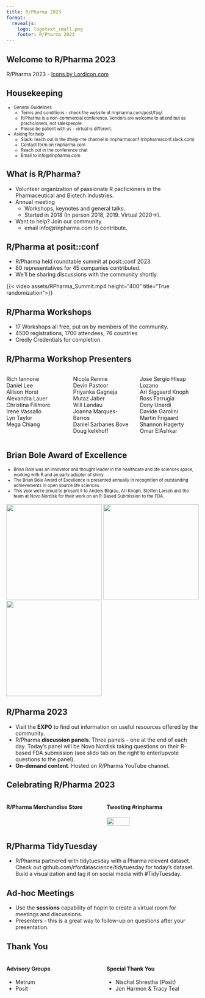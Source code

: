```yaml
---
title: R/Pharma 2023
format:
  revealjs:
    logo: logotext_small.png
    footer: R/Pharma 2023
---
```


## Welcome to R/Pharma 2023

<script src="https://cdn.lordicon.com/lordicon-1.1.0.js"></script>
<lord-icon
    src="https://cdn.lordicon.com/lupuorrc.json"
    trigger="loop"
    style="width:500px;height:500px">
</lord-icon>


::: footer
R/Pharma 2023  -  <a href="https://lordicon.com/">Icons by Lordicon.com</a>
:::

## Housekeeping

::: {style="font-size: 80%;"}
-  General Guidelines
    -  Terms and conditions - check the website at rinpharma.com/post/faq/.
    -  R/Pharma is a non-commercial conference.  Vendors are welcome to attend but as practicioners, not salespeople.
    -  Please be patient with us - virtual is different.
-  Asking for help
    - Slack: reach out in the #help-me channel in rinpharmaconf (rinpharmaconf.slack.com)
    -  Contact form on rinpharma.com
    -  Reach out in the conference chat
    -  Email to info@rinpharma.com
:::

## What is R/Pharma?

-  Volunteer organization of passionate R pacticioners in the Pharmaceutical and Biotech industries.
-  Annual meeting
    -  Workshops, keynotes and general talks.
    -  Started in 2018 (In person 2018, 2019.  Virtual 2020->).
-  Want to help?  Join our community.
    -  email info@rinpharma.com to contribute.

## R/Pharma at posit::conf

-  R/Pharma held roundtable summit at posit::conf 2023.
-  80 representatives for 45 companies contributed.
-  We'll be sharing discussions with the community shortly.

{{< video assets/RPharma_Summit.mp4 height="400" title="True randomization">}}

## R/Pharma Workshops

-  17 Workshops all free, put on by members of the community.
-  4500 registrations, 1700 attendees, 76 countries
-  Credly Credentials for completion.

## R/Pharma Workshop Presenters

:::: {.columns}

::: {.column width="33%"}
Rich Iannone  
Daniel Lee  
Allison Horst  
Alexandra Lauer  
Christina Fillmore  
Irene Vassallo  
Lyn Taylor  
Mega Chiang
:::

::: {.column width="33%"}
Nicola Rennie  
Devin Pastoor  
Priyanka Gagneja  
Mutaz Jaber  
Will Landau  
Joanna Marques-Barros  
Daniel Sarbanes Bove  
Doug kelkhoff
:::

::: {.column width="33%"}
Jose Sergio Hleap Lozano  
Ari Siggaard Knoph  
Ross Farrugia  
Dony Unardi  
Davide Garolini  
Martin Frigaard  
Shannon Hagerty  
Omar ElAshkar
:::

::::

## Brian Bole Award of Excellence

::: {style="font-size: 80%;"}

-  Brian Bole was an innovator and thought leader in the healthcare and life sciences space, working with R and an early adopter of shiny.
-  The Brian Bole Award of Excellence is presented annually in recognition of outstanding achievements in open source life sciences.
-  This year we're proud to present it to Anders Bilgrau, Ari Knoph, Steffen Larsen and the team at Novo Nordisk for their work on an R-Based Submission to the FDA.

:::

![](assets/abiu_hex.png){width=250}
![](assets/aikp_hex.png){width=250}
![](assets/sffl_hex.png){width=250}


## R/Pharma 2023

-  Visit the **EXPO** to find out information on useful resources offered by the community.
-  R/Pharma **discussion panels**.  Three panels - one at the end of each day.  Today's panel will be Novo Nordisk taking questions on their R-based FDA submission (see slido tab on the right to enter/upvote questions to the panel).
-  **On-demand content**.  Hosted on R/Pharma YouTube channel.

## Celebrating R/Pharma 2023

:::: {.columns}

::: {.column width="50%"}
#### R/Pharma Merchandise Store
:::
::: {.column width="50%"}
#### Tweeting #rinpharma
![](assets/twitter-hashtag.png){width=50%}
:::

::::

## R/Pharma TidyTuesday

-  R/Pharma partnered with tidytuesday with a Pharma relevent dataset.  Check out github.com/rfordatascience/tidytuesday for today's dataset.  Build a visualization and tag it on social media with #TidyTuesday.

## Ad-hoc Meetings

-  Use the **sessions** capability of hopin to create a virtual room for meetings and discussions.
-  Presenters - this is a great way to follow-up on questions after your presentation.

## Thank You

:::: {.columns}

::: {.column width="50%"}
#### Advisory Groups
-  Metrum 
-  Posit
:::
::: {.column width="50%"}
#### Special Thank You
-  Nischal Shrestha (Posit)
-  Jon Harmon & Tracy Teal
:::

::::



